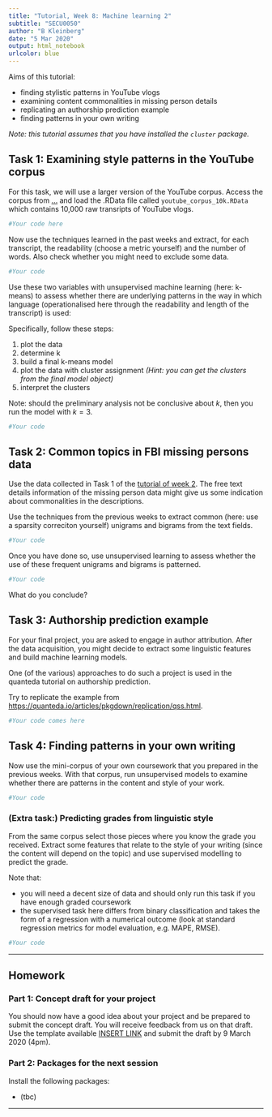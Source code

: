 ```yaml
---
title: "Tutorial, Week 8: Machine learning 2"
subtitle: "SECU0050"
author: "B Kleinberg"
date: "5 Mar 2020"
output: html_notebook
urlcolor: blue
---
```


Aims of this tutorial:

- finding stylistic patterns in YouTube vlogs
- examining content commonalities in missing person details
- replicating an authorship prediction example
- finding patterns in your own writing

_Note: this tutorial assumes that you have installed the `cluster` package._

## Task 1: Examining style patterns in the YouTube corpus

For this task, we will use a larger version of the YouTube corpus. Access the corpus from [...]() and load the .RData file called `youtube_corpus_10k.RData` which contains 10,000 raw transripts of YouTube vlogs.

```r
#Your code here
```

Now use the techniques learned in the past weeks and extract, for each transcript, the readability (choose a metric yourself) and the number of words. Also check whether you might need to exclude some data.

```r
#Your code
```

Use these two variables with unsupervised machine learning (here: k-means) to assess whether there are underlying patterns in the way in which language (operationalised here through the readability and length of the transcript) is used:

Specifically, follow these steps:

1. plot the data
2. determine k
3. build a final k-means model
4. plot the data with cluster assignment _(Hint: you can get the clusters from the final model object)_
5. interpret the clusters

Note: should the preliminary analysis not be conclusive about $k$, then you run the model with $k=3$.

```r
#Your code
```


## Task 2: Common topics in FBI missing persons data

Use the data collected in Task 1 of the [tutorial of week 2](https://raw.githack.com/ben-aaron188/UCL_SECU0050/master/tutorials/week_3/week3_tutorial_secu0050.nb.html). The free text details information of the missing person data might give us some indication about commonalities in the descriptions.

Use the techniques from the previous weeks to extract common (here: use a sparsity correciton yourself) unigrams and bigrams from the text fields.

```r
#Your code
```

Once you have done so, use unsupervised learning to assess whether the use of these frequent unigrams and bigrams is patterned.

```r
#Your code
```

What do you conclude?

## Task 3: Authorship prediction example

For your final project, you are asked to engage in author attribution. After the data acquisition, you might decide to extract some linguistic features and build machine learning models. 

One (of the various) approaches to do such a project is used in the quanteda tutorial on authorship prediction.

Try to replicate the example from [https://quanteda.io/articles/pkgdown/replication/qss.html](https://quanteda.io/articles/pkgdown/replication/qss.html).

```r
#Your code comes here
```


## Task 4: Finding patterns in your own writing

Now use the mini-corpus of your own coursework that you prepared in the previous weeks. With that corpus, run unsupervised models to examine whether there are patterns in the content and style of your work.

```r
#Your code
```


### (Extra task:) Predicting grades from linguistic style

From the same corpus select those pieces where you know the grade you received. Extract some features that relate to the style of your writing (since the content will depend on the topic) and use supervised modelling to predict the grade.

Note that:

- you will need a decent size of data and should only run this task if you have enough graded coursework
- the supervised task here differs from binary classification and takes the form of a regression with a numerical outcome (look at standard regression metrics for model evaluation, e.g. MAPE, RMSE).

```r
#Your code
```


---

## Homework

### Part 1: Concept draft for your project

You should now have a good idea about your project and be prepared to submit the concept draft. You will receive feedback from us on that draft. Use the template available [INSERT LINK]() and submit the draft by 9 March 2020 (4pm).

### Part 2: Packages for the next session

Install the following packages:

- (tbc)

---
